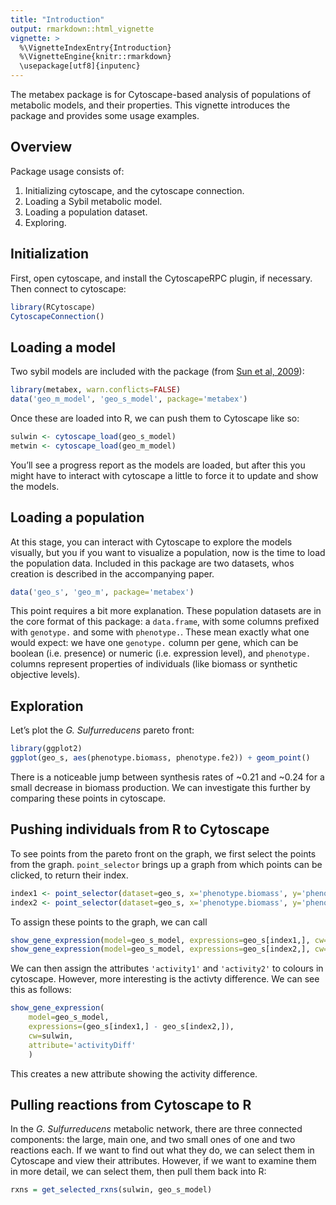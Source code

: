 ```yaml
---
title: "Introduction"
output: rmarkdown::html_vignette
vignette: >
  %\VignetteIndexEntry{Introduction}
  %\VignetteEngine{knitr::rmarkdown}
  \usepackage[utf8]{inputenc}
---
```

The metabex package is for Cytoscape-based analysis of populations of metabolic models, and their properties. This vignette introduces the package and provides some usage examples.

Overview
--------
Package usage consists of:

1. Initializing cytoscape, and the cytoscape connection.
2. Loading a Sybil metabolic model.
3. Loading a population dataset.
4. Exploring.

Initialization
--------------
First, open cytoscape, and install the CytoscapeRPC plugin, if necessary. Then connect to cytoscape:
```r
library(RCytoscape)
CytoscapeConnection()
```

Loading a model
---------------
Two sybil models are included with the package (from [Sun et al, 2009](http://www.biomedcentral.com/1752-0509/3/15)):
```r
library(metabex, warn.conflicts=FALSE)
data('geo_m_model', 'geo_s_model', package='metabex')
```
Once these are loaded into R, we can push them to Cytoscape like so:
```r
sulwin <- cytoscape_load(geo_s_model)
metwin <- cytoscape_load(geo_m_model)
```
You'll see a progress report as the models are loaded, but after this you might have to interact with cytoscape a little to force it to update and show the models.

Loading a population
--------------------
At this stage, you can interact with Cytoscape to explore the models visually, but you if you want to visualize a population, now is the time to load the population data. Included in this package are two datasets, whos creation is described in the accompanying paper.
```r
data('geo_s', 'geo_m', package='metabex')
```

This point requires a bit more explanation. These population datasets are in the core format of this package: a `data.frame`, with some columns prefixed with `genotype.` and some with `phenotype.`. These mean exactly what one would expect: we have one `genotype.` column per gene, which can be boolean (i.e. presence) or numeric (i.e. expression level), and `phenotype.` columns represent properties of individuals (like biomass or synthetic objective levels).

Exploration
-----------
Let's plot the *G. Sulfurreducens* pareto front:
```r
library(ggplot2)
ggplot(geo_s, aes(phenotype.biomass, phenotype.fe2)) + geom_point()
```

There is a noticeable jump between synthesis rates of ~0.21 and ~0.24 for a small decrease in biomass production. We can investigate this further by comparing these points in cytoscape.

Pushing individuals from R to Cytoscape
---------------------------------------
To see points from the pareto front on the graph, we first select the points from the graph. `point_selector` brings up a graph from which points can be clicked, to return their index.
```r
index1 <- point_selector(dataset=geo_s, x='phenotype.biomass', y='phenotype.fe2')
index2 <- point_selector(dataset=geo_s, x='phenotype.biomass', y='phenotype.fe2')
```

To assign these points to the graph, we can call 
```r
show_gene_expression(model=geo_s_model, expressions=geo_s[index1,], cw=sulwin, attribute='activity1')
show_gene_expression(model=geo_s_model, expressions=geo_s[index2,], cw=sulwin, attribute='activity2')
```
We can then assign the attributes `'activity1'` and `'activity2'` to colours in cytoscape.
However, more interesting is the activty difference. We can see this as follows:
```r
show_gene_expression(
	model=geo_s_model, 
	expressions=(geo_s[index1,] - geo_s[index2,]), 
	cw=sulwin, 
	attribute='activityDiff'
	)
```
This creates a new attribute showing the activity difference. 

Pulling reactions from Cytoscape to R
-------------------------------------
In the *G. Sulfurreducens* metabolic network, there are three connected components: the large, main one, and two small ones of one and two reactions each. If we want to find out what they do, we can select them in Cytoscape and view their attributes. However, if we want to examine them in more detail, we can select them, then pull them back into R:
```r
rxns = get_selected_rxns(sulwin, geo_s_model)
```


